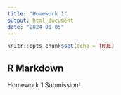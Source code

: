 ```yaml
---
title: "Homework 1"
output: html_document
date: "2024-01-05"
---
```


```r
knitr::opts_chunk$set(echo = TRUE)
```

## R Markdown

Homework 1 Submission! 